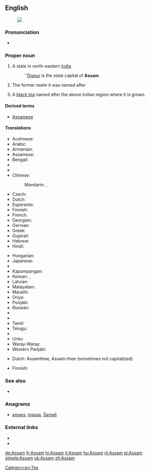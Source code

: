 ==English==
[[Image:Assam in India (disputed hatched).svg|thumb|]]

===Pronunciation===
* {{IPA|/əˈsɒm/|lang=en}}

===Proper noun===
{{en-proper noun}}
# A state in north-eastern [[India]]
#: ''[[Dispur]] is the state capital of '''Assam'''.
# {{history}} The former realm it was named after
# A [[black tea]] named after the above Indian region where it is grown.

====Derived terms====
* [[Assamese]]

====Translations====
{{trans-top|Assam, India}}
* Acehnese: {{tø|ace|Assam}}
* Arabic: {{t-|ar|أسام|m|tr='asām}}
* Armenian: {{t-|hy|Ասսամ|tr=Assam}}
* Assamese: {{t-|as|অসম|tr=ôxôm|sc=Beng}}
* Bengali: {{t-|bn|আসাম|tr=Asam|sc=Beng}}
* {{trreq|bg}}
* {{trreq|hne}}
* Chinese:
*: Mandarin: {{t|cmn|阿薩密邦|sc=Hani}},  {{t|cmn|阿萨密邦|tr=Āsàmì-bāng|sc=Hani}}
* Czech: {{t-|cs|Ásám|m}}
* Dutch: {{t+|nl|Assam|n}}
* Esperanto: {{t-|eo|Asamo}}
* Finnish: {{t-|fi|Assam}}
* French: {{t+|fr|Assam|n}}
* Georgian: {{t-|ka|ასამი|tr=asami|sc=Geor}}
* German: {{t+|de|Assam|n}}
* Greek: {{t-|el|Ασσάμ|f|tr=Assám}}
* Gujarati: {{t-|gu|આસામ|tr=āsāma|sc=Gujr}}
* Hebrew: {{t-|he|אסאם|tr=}}
* Hindi: {{t-|hi|आसाम|tr=āsām}}
{{trans-mid}}
* Hungarian: {{t+|hu|Asszám}}
* Japanese: {{t-|ja|アッサム州|tr=Assamu-shū}}
* {{trreq|Kannada}}
* Kapampangan: {{tø|pam|Assam}}
* Korean: {{t-|ko|아삼 주|tr=Asam ju|sc=Hang}},  {{t-|ko|아삼|tr=Asam|sc=Hang}}
* Latvian: {{t|lv|Asama}}
* Malayalam: {{t+|ml|ആസാം|tr=āsām|sc=Mlym}}
* Marathi: {{t-|mr|आसाम|tr=āsāma|sc=Deva}}
* Oriya: {{t-|or|ଆସାମ|tr=āsāma|sc=Orya}}
* Punjabi: {{t-|pa|ਅਸਾਮ|tr=asām|sc=Guru}}
* Russian: {{t-|ru|Ассам|m|tr=Assám}}
* {{trreq|sat}}
* {{trreq|sip}}
* Tamil: {{t+|ta|அசாம்|tr=acām|sc=Taml}}
* Telugu: {{t+|te|అసోం|tr=asōṅ|sc=Telu}}
* {{trreq|uk}}
* Urdu: {{t-|ur|آسام|tr=āsām}}
* Waray-Waray: {{tø|war|Assam}}
* Western Panjabi: {{t+|pnb|آسام}}
{{trans-bottom}}

{{trans-top|black tea}}
* Dutch: Assamthee, Assam-thee (sometimes not capitalized)
{{trans-mid}}
* Finnish: {{t+|fi|tee|alt=Assam-tee}}
{{trans-bottom}}

===See also===
* {{list|en|states of India}}

===Anagrams===
* [[amass#English|amass]], [[massa#English|massa]], [[Šamaš#English|Šamaš]]

===External links===
* {{pedialite}}
* {{pedialite|Assam tea}}

[[Category:en:Tea]]

[[de:Assam]]
[[fr:Assam]]
[[hi:Assam]]
[[it:Assam]]
[[hu:Assam]]
[[nl:Assam]]
[[pl:Assam]]
[[simple:Assam]]
[[uk:Assam]]
[[zh:Assam]]